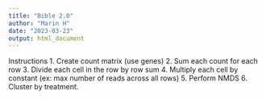 ```yaml
---
title: "Bible 2.0"
author: "Marin H"
date: "2023-03-23"
output: html_document
---
```



Instructions
1. Create count matrix (use genes)
2. Sum each count for each row 
3. Divide each cell in the row by row sum 
4. Multiply each cell by constant (ex: max number of reads across all rows)
5. Perform NMDS
6. Cluster by treatment. 